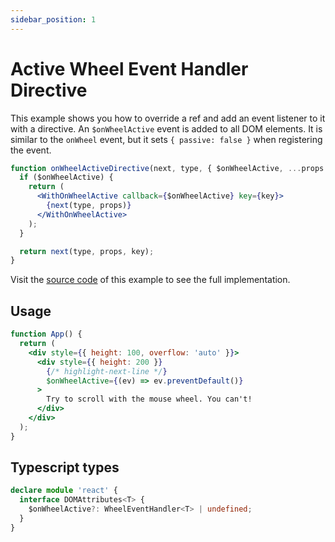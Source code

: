 ```yaml
---
sidebar_position: 1
---
```



# Active Wheel Event Handler Directive

This example shows you how to override a ref and add an event listener to it with a directive.
An `$onWheelActive` event is added to all DOM elements. It is similar to the `onWheel` event, but it sets `{ passive: false }` when registering the event.

```jsx
function onWheelActiveDirective(next, type, { $onWheelActive, ...props }, key) {
  if ($onWheelActive) {
    return (
      <WithOnWheelActive callback={$onWheelActive} key={key}>
        {next(type, props)}
      </WithOnWheelActive>
    );
  }

  return next(type, props, key);
}
```

Visit the [source code](https://github.com/KurtGokhan/react-on/blob/main/website/src/examples/onwheel-active.tsx) of this example to see the full implementation.

## Usage

```jsx
function App() {
  return (
    <div style={{ height: 100, overflow: 'auto' }}>
      <div style={{ height: 200 }}
        {/* highlight-next-line */}
        $onWheelActive={(ev) => ev.preventDefault()}
      >
        Try to scroll with the mouse wheel. You can't!
      </div>
    </div>
  );
}
```

<Example />

## Typescript types

```ts
declare module 'react' {
  interface DOMAttributes<T> {
    $onWheelActive?: WheelEventHandler<T> | undefined;
  }
}
```
